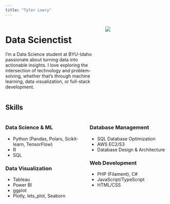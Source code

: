 ```yaml
---
title: "Tyler Lowry"
---
```


:::{.columns .gx-5}

:::{.column width="60%" .px-4}
# Data Scienctist

I'm a Data Science student at BYU-Idaho passionate about turning data into actionable insights. I love exploring the intersection of technology and problem-solving, whether that's through machine learning, data visualization, or full-stack development.
:::

:::{.column width="40%" .px-4}
![](profile_pic.jpeg)
:::

:::

## Skills

:::{.columns .gx-5}
:::{.column width="50%" .px-4}
### Data Science & ML
- Python (Pandas, Polars, Scikit-learn, TensorFlow)
- R
- SQL

### Data Visualization
- Tableau
- Power BI
- ggplot
- Plotly, lets_plot, Seaborn
:::

:::{.column width="50%" .px-4}
### Database Management
- SQL Database Optimization
- AWS EC2/S3
- Database Design & Architecture

### Web Development
- PHP (Filament), C#
- JavaScript/TypeScript
- HTML/CSS
:::
:::